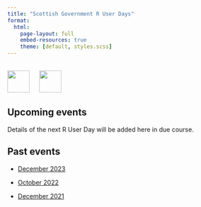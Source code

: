 ```yaml
---
title: "Scottish Government R User Days"
format: 
  html:
    page-layout: full
    embed-resources: true
    theme: [default, styles.scss]
---
```


<br>
[![](images/SG-logo.jpg){height=50 fig-alt="Scottish Government"}](https://www.gov.scot/) &emsp; [![](images/Rlogo.svg){height=50 fig-alt="R Project"}](https://www.r-project.org/)


## Upcoming events

Details of the next R User Day will be added here in due course.

## Past events

* [December 2023](./2023-12-06/agenda.html)

* [October 2022](./2022-10-05/agenda.html)

* [December 2021](./2021-12-02/agenda.html)

